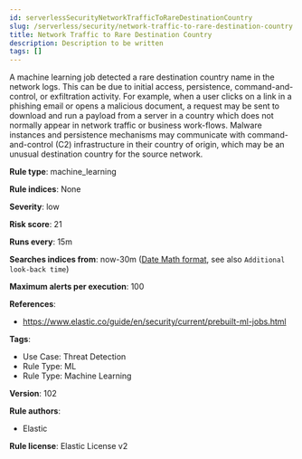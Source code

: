 ```yaml
---
id: serverlessSecurityNetworkTrafficToRareDestinationCountry
slug: /serverless/security/network-traffic-to-rare-destination-country
title: Network Traffic to Rare Destination Country
description: Description to be written
tags: []
---
```


<div id="network-traffic-to-rare-destination-country"></div>

A machine learning job detected a rare destination country name in the network logs. This can be due to initial access, persistence, command-and-control, or exfiltration activity. For example, when a user clicks on a link in a phishing email or opens a malicious document, a request may be sent to download and run a payload from a server in a country which does not normally appear in network traffic or business work-flows. Malware instances and persistence mechanisms may communicate with command-and-control (C2) infrastructure in their country of origin, which may be an unusual destination country for the source network.

**Rule type**: machine_learning

**Rule indices**: None

**Severity**: low

**Risk score**: 21

**Runs every**: 15m

**Searches indices from**: now-30m ([Date Math format](((ref))/common-options.html#date-math), see also <DocLink id="serverlessSecurityRulesUiCreate" section="set-the-rules-schedule">`Additional look-back time`</DocLink>)

**Maximum alerts per execution**: 100

**References**: 

* https://www.elastic.co/guide/en/security/current/prebuilt-ml-jobs.html

**Tags**: 

* Use Case: Threat Detection
* Rule Type: ML
* Rule Type: Machine Learning

**Version**: 102

**Rule authors**: 

* Elastic

**Rule license**: Elastic License v2

